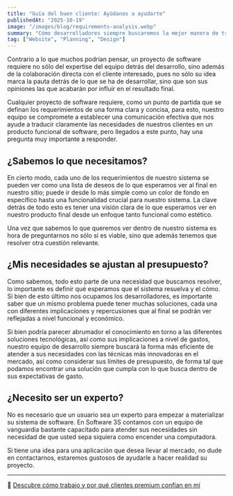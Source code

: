 ```yaml
---
title: "Guía del buen cliente: Ayúdanos a ayudarte"
publishedAt: "2025-10-19"
image: "/images/blog/requirements-analysis.webp"
summary: "Cómo desarrolladores siempre buscaremos la mejor manera de traducir tus necesidades a una aplicación de software funcional, pero qué mejor que conocer los principios fundamentales para describir tus necesidades"
tag: ["Website", "Planning", "Design"]
---
```


Contrario a lo que muchos podrían pensar, un proyecto de software requiere no sólo del expertise del equipo detrás del desarrollo, sino además de la colaboración directa con el cliente interesado, pues no sólo su idea marca la pauta detrás de lo que se ha de desarrollar, sino que son sus opiniones las que acabarán por influir en el resultado final.

Cualquier proyecto de software requiere, como un punto de partida que se definan los requerimientos de una forma clara y concisa, para esto, nuestro equipo se compromete a establecer una comunicación efectiva que nos ayude a traducir claramente las necesidades de nuestros clientes en un producto funcional de software, pero llegados a este punto, hay una pregunta muy importante a responder.

## ¿Sabemos lo que necesitamos?

En cierto modo, cada uno de los requerimientos de nuestro sistema se pueden ver como una lista de deseos de lo que esperamos ver al final en nuestro sitio; puede ir desde lo más simple como un color de fondo en específico hasta una funcionalidad crucial para nuestro sistema. La clave detrás de todo esto es tener una visión clara de lo que esperamos ver en nuestro producto final desde un enfoque tanto funcional como estético.

 Una vez que sabemos lo que queremos ver dentro de nuestro sistema es hora de preguntarnos no sólo si es viable, sino que además tenemos que resolver otra cuestión relevante.

## ¿Mis necesidades se ajustan al presupuesto?

Como sabemos, todo esto parte de una necesidad que buscamos resolver, lo importante es definir qué esperamos que el sistema resuelva y el cómo. Si bien de esto último nos ocupamos los desarrolladores, es importante saber que un mismo problema puede tener muchas soluciones, cada una con diferentes implicaciones y repercusiones que al final se podrán ver reflejadas a nivel funcional y económico.

Si bien podría parecer abrumador el conocimiento en torno a las diferentes soluciones tecnológicas, así como sus implicaciones a nivel de gastos, nuestro equipo de desarrollo siempre buscará la forma más eficiente de atender a sus necesidades con las técnicas más innovadoras en el mercado, así como considerar sus límites de presupuesto, de forma tal que podamos encontrar una solución que cumpla con lo que busca dentro de sus expectativas de gasto.

## ¿Necesito ser un experto?

No es necesario que un usuario sea un experto para empezar a materializar su sistema de software. En Software 3S contamos con un equipo de vanguardia bastante capacitado para atender sus necesidades sin necesidad de que usted sepa siquiera como encender una computadora. 

Si tiene una idea para una aplicación que desea llevar al mercado, no dude en contactarnos, estaremos gustosos de ayudarle a hacer realidad su proyecto.

---

🔗 [Descubre cómo trabajo y por qué clientes premium confían en mí](/about)
